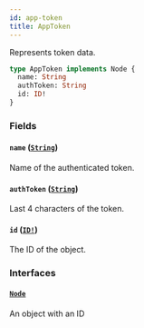 ```yaml
---
id: app-token
title: AppToken
---
```


Represents token data.

```graphql
type AppToken implements Node {
  name: String
  authToken: String
  id: ID!
}
```

### Fields

#### `name` ([`String`](/developer/api-reference/scalars/string))

Name of the authenticated token.

#### `authToken` ([`String`](/developer/api-reference/scalars/string))

Last 4 characters of the token.

#### `id` ([`ID!`](/developer/api-reference/scalars/id))

The ID of the object.

### Interfaces

#### [`Node`](/developer/api-reference/interfaces/node)

An object with an ID
